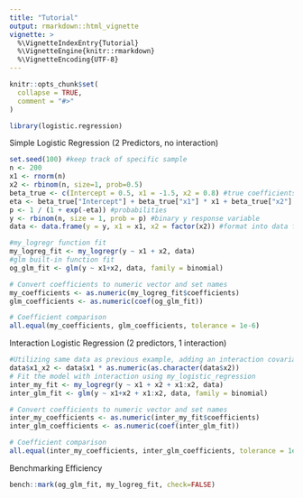 ```yaml
---
title: "Tutorial"
output: rmarkdown::html_vignette
vignette: >
  %\VignetteIndexEntry{Tutorial}
  %\VignetteEngine{knitr::rmarkdown}
  %\VignetteEncoding{UTF-8}
---
```


```r
knitr::opts_chunk$set(
  collapse = TRUE,
  comment = "#>"
)
```

```r
library(logistic.regression)
```

Simple Logistic Regression (2 Predictors, no interaction)
```r
set.seed(100) #keep track of specific sample
n <- 200
x1 <- rnorm(n)
x2 <- rbinom(n, size=1, prob=0.5)
beta_true <- c(Intercept = 0.5, x1 = -1.5, x2 = 0.8) #true coefficients
eta <- beta_true["Intercept"] + beta_true["x1"] * x1 + beta_true["x2"] * x2
p <- 1 / (1 + exp(-eta)) #probabilities
y <- rbinom(n, size = 1, prob = p) #binary y response variable
data <- data.frame(y = y, x1 = x1, x2 = factor(x2)) #format into data frame 
```

```r
#my_logregr function fit
my_logreg_fit <- my_logregr(y ~ x1 + x2, data)
#glm built-in function fit
og_glm_fit <- glm(y ~ x1+x2, data, family = binomial)

# Convert coefficients to numeric vector and set names
my_coefficients <- as.numeric(my_logreg_fit$coefficients)
glm_coefficients <- as.numeric(coef(og_glm_fit))

# Coefficient comparison
all.equal(my_coefficients, glm_coefficients, tolerance = 1e-6)
```
Interaction Logistic Regression (2 predictors, 1 interaction)
```r
#Utilizing same data as previous example, adding an interaction covariate
data$x1_x2 <- data$x1 * as.numeric(as.character(data$x2))
# Fit the model with interaction using my_logistic_regression
inter_my_fit <- my_logregr(y ~ x1 + x2 + x1:x2, data)
inter_glm_fit <- glm(y ~ x1+x2 + x1:x2, data, family = binomial)

# Convert coefficients to numeric vector and set names
inter_my_coefficients <- as.numeric(inter_my_fit$coefficients)
inter_glm_coefficients <- as.numeric(coef(inter_glm_fit))

# Coefficient comparison
all.equal(inter_my_coefficients, inter_glm_coefficients, tolerance = 1e-6)
```



Benchmarking Efficiency
```r
bench::mark(og_glm_fit, my_logreg_fit, check=FALSE)
```



